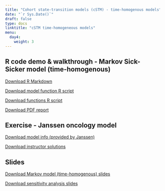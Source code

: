 ---
title: "Cohort state-transition models (cSTM) - time-homogenous models"
date: "`r Sys.Date()`"
draft: false
type: docs
linktitle: "cSTM time-homogeneous models"
menu:
  day4:
    weight: 3
---

## R code demo & walkthrough - Markov Sick-Sicker model (time-homogenous)

[Download R Markdown](../../../Course_Modularization/Markov models/Markov tutorial/intro tutorial/markov_sick-sicker_intro_tutorial.Rmd)

[Download model function R script](../../../Course_Modularization/Markov models/Markov tutorial/intro tutorial/Functions_markov_sick-sicker_intro_tutorial.R)

[Download functions R script](../../../Course_Modularization/Markov models/Markov tutorial/intro tutorial/Functions.R)

[Download PDF report](../../../Course_Modularization/Markov models/Markov tutorial/intro tutorial/markov_sick-sicker_intro_tutorial.PDF)

## Exercise - Janssen oncology model

[Download model info (provided by Janssen)](../../../Course_Modularization/Markov models/Markov-3-state-oncology/Oncology examples in R v2.0_.pptx)

[Download instructor solutions](../../../Course_Modularization/Markov models/Markov-3-state-oncology/Markov_3_state_oncology_time_homogeneous.R)

## Slides

[Download Markov model (time-homogenous) slides](../../../Course_Modularization/Markov models/Slides/MarkovModelSlides_Janssen.pptx)

[Download sensitivity analysis slides](../../../Course_Modularization/Sensitivity analysis/slides/SensitivityAnalysis.pptx)


